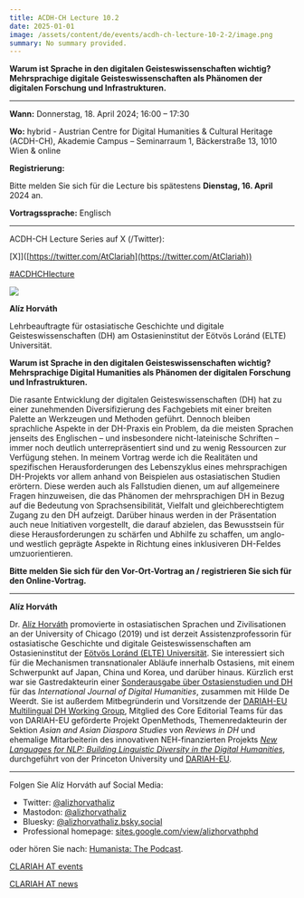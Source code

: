 ```yaml
---
title: ACDH-CH Lecture 10.2
date: 2025-01-01
image: /assets/content/de/events/acdh-ch-lecture-10-2-2/image.png
summary: No summary provided.
---
```


**Warum ist Sprache in den digitalen Geisteswissenschaften wichtig? Mehrsprachige digitale Geisteswissenschaften als Phänomen der digitalen Forschung und Infrastrukturen.**

***

**Wann:** Donnerstag, 18. April 2024; 16:00 – 17:30

**Wo:** hybrid - Austrian Centre for Digital Humanities & Cultural Heritage (ACDH-CH), Akademie Campus – Seminarraum 1, Bäckerstraße 13, 1010 Wien & online

**Registrierung:**

Bitte melden Sie sich für die Lecture bis spätestens **Dienstag, 16. April** 2024 an.

**Vortragssprache:** Englisch

***

ACDH-CH Lecture Series auf X (/Twitter):

\[X]]\([https://twitter.com/AtClariah](https://twitter.com/AtClariah))

[#ACDHCHlecture](https://twitter.com/search?q=%23ACDHCHLecture\&src=typed_query)

![](/assets/content/de/events/acdh-ch-lecture-10-2-2/HA1-683x1024.jpg)

**Alíz Horváth**

Lehrbeauftragte für ostasiatische Geschichte und digitale Geisteswissenschaften (DH) am Ostasieninstitut der Eötvös Loránd (ELTE) Universität.

**Warum ist Sprache in den digitalen Geisteswissenschaften wichtig? Mehrsprachige Digital Humanities als Phänomen der digitalen Forschung und Infrastrukturen.**

Die rasante Entwicklung der digitalen Geisteswissenschaften (DH) hat zu einer zunehmenden Diversifizierung des Fachgebiets mit einer breiten Palette an Werkzeugen und Methoden geführt. Dennoch bleiben sprachliche Aspekte in der DH-Praxis ein Problem, da die meisten Sprachen jenseits des Englischen – und insbesondere nicht-lateinische Schriften – immer noch deutlich unterrepräsentiert sind und zu wenig Ressourcen zur Verfügung stehen. In meinem Vortrag werde ich die Realitäten und spezifischen Herausforderungen des Lebenszyklus eines mehrsprachigen DH-Projekts vor allem anhand von Beispielen aus ostasiatischen Studien erörtern. Diese werden auch als Fallstudien dienen, um auf allgemeinere Fragen hinzuweisen, die das Phänomen der mehrsprachigen DH in Bezug auf die Bedeutung von Sprachsensibilität, Vielfalt und gleichberechtigtem Zugang zu den DH aufzeigt. Darüber hinaus werden in der Präsentation auch neue Initiativen vorgestellt, die darauf abzielen, das Bewusstsein für diese Herausforderungen zu schärfen und Abhilfe zu schaffen, um anglo- und westlich geprägte Aspekte in Richtung eines inklusiveren DH-Feldes umzuorientieren.

**Bitte melden Sie sich für den Vor-Ort-Vortrag an / registrieren Sie sich für den Online-Vortrag.**

***

**Alíz Horváth**

Dr. [Alíz Horváth](https://sites.google.com/view/alizhorvathphd) promovierte in ostasiatischen Sprachen und Zivilisationen an der University of Chicago (2019) und ist derzeit Assistenzprofessorin für ostasiatische Geschichte und digitale Geisteswissenschaften am Ostasieninstitut der [Eötvös Loránd (ELTE) Universität](https://www.btk.elte.hu/en/). Sie interessiert sich für die Mechanismen transnationaler Abläufe innerhalb Ostasiens, mit einem Schwerpunkt auf Japan, China und Korea, und darüber hinaus. Kürzlich erst war sie Gastredakteurin einer [Sonderausgabe über Ostasienstudien und DH](https://link.springer.com/article/10.1007/s42803-022-00064-5) für das *International Journal of Digital Humanities*, zusammen mit Hilde De Weerdt. Sie ist außerdem Mitbegründerin und Vorsitzende der [DARIAH-EU Multilingual DH Working Group](https://www.dariah.eu/activities/working-groups/multilingual-dh/), Mitglied des Core Editorial Teams für das von DARIAH-EU geförderte Projekt OpenMethods, Themenredakteurin der Sektion *Asian and Asian Diaspora Studies* von *Reviews in DH* und ehemalige Mitarbeiterin des innovativen NEH-finanzierten Projekts *[New Languages for NLP: Building Linguistic Diversity in the Digital Humanities](https://newnlp.princeton.edu/language/kanbun)*, durchgeführt von der Princeton University und [DARIAH-EU](https://www.dariah.eu/).

***

Folgen Sie Alíz Horváth auf Social Media:

* Twitter: [@alizhorvathaliz](https://twitter.com/alizhorvathaliz)
* Mastodon: [@alizhorvathaliz](https://fedihum.org/@alizhorvathaliz)
* Bluesky: [@alizhorvathaliz.bsky.social](https://bsky.app/profile/alizhorvathaliz.bsky.social)
* Professional homepage: [sites.google.com/view/alizhorvathphd](https://sites.google.com/view/alizhorvathphd)

oder hören Sie nach: [Humanista: The Podcast](https://humanistathepodcast.com/).

[CLARIAH AT events](https://clariah.at/de/veranstaltungen/)

[CLARIAH AT news](https://clariah.at/de/aktuelles/)
